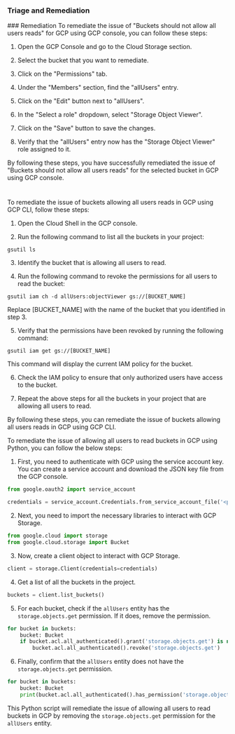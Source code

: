
### Triage and Remediation
<Tabs>
<Tab title='Remediation'>
### Remediation

<AccordionGroup>
<Accordion title='Using Console' defaultOpen='true'>
To remediate the issue of "Buckets should not allow all users reads" for GCP using GCP console, you can follow these steps:

1. Open the GCP Console and go to the Cloud Storage section.

2. Select the bucket that you want to remediate.

3. Click on the "Permissions" tab.

4. Under the "Members" section, find the "allUsers" entry.

5. Click on the "Edit" button next to "allUsers".

6. In the "Select a role" dropdown, select "Storage Object Viewer".

7. Click on the "Save" button to save the changes.

8. Verify that the "allUsers" entry now has the "Storage Object Viewer" role assigned to it.

By following these steps, you have successfully remediated the issue of "Buckets should not allow all users reads" for the selected bucket in GCP using GCP console.

#
</Accordion>

<Accordion title='Using CLI'>
To remediate the issue of buckets allowing all users reads in GCP using GCP CLI, follow these steps:

1. Open the Cloud Shell in the GCP console.

2. Run the following command to list all the buckets in your project: 

```
gsutil ls
```

3. Identify the bucket that is allowing all users to read.

4. Run the following command to revoke the permissions for all users to read the bucket:

```
gsutil iam ch -d allUsers:objectViewer gs://[BUCKET_NAME]
```

Replace [BUCKET_NAME] with the name of the bucket that you identified in step 3.

5. Verify that the permissions have been revoked by running the following command:

```
gsutil iam get gs://[BUCKET_NAME]
```

This command will display the current IAM policy for the bucket.

6. Check the IAM policy to ensure that only authorized users have access to the bucket. 

7. Repeat the above steps for all the buckets in your project that are allowing all users to read. 

By following these steps, you can remediate the issue of buckets allowing all users reads in GCP using GCP CLI.
</Accordion>

<Accordion title='Using Python'>
To remediate the issue of allowing all users to read buckets in GCP using Python, you can follow the below steps:

1. First, you need to authenticate with GCP using the service account key. You can create a service account and download the JSON key file from the GCP console.

```python
from google.oauth2 import service_account

credentials = service_account.Credentials.from_service_account_file('<path/to/service_account_key.json>')
```

2. Next, you need to import the necessary libraries to interact with GCP Storage.

```python
from google.cloud import storage
from google.cloud.storage import Bucket
```

3. Now, create a client object to interact with GCP Storage.

```python
client = storage.Client(credentials=credentials)
```

4. Get a list of all the buckets in the project.

```python
buckets = client.list_buckets()
```

5. For each bucket, check if the `allUsers` entity has the `storage.objects.get` permission. If it does, remove the permission.

```python
for bucket in buckets:
    bucket: Bucket
    if bucket.acl.all_authenticated().grant('storage.objects.get') is not None:
        bucket.acl.all_authenticated().revoke('storage.objects.get')
```

6. Finally, confirm that the `allUsers` entity does not have the `storage.objects.get` permission.

```python
for bucket in buckets:
    bucket: Bucket
    print(bucket.acl.all_authenticated().has_permission('storage.objects.get'))
```

This Python script will remediate the issue of allowing all users to read buckets in GCP by removing the `storage.objects.get` permission for the `allUsers` entity.
</Accordion>

</AccordionGroup>
</Tab>
</Tabs>
